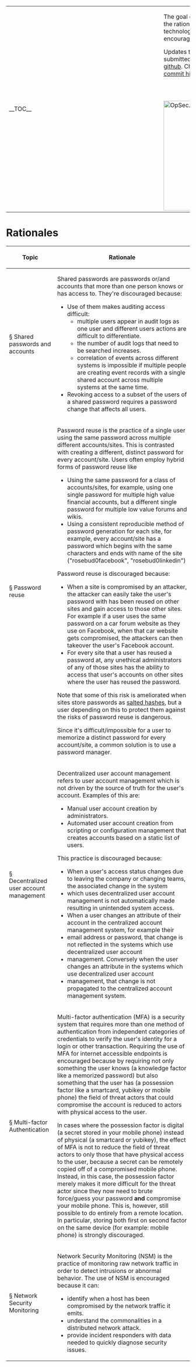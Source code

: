 <table>
  <tr>
    <td style="min-width: 25em;">__TOC__</td>
    <td style="vertical-align: top; padding-left: 1em;">
The goal of this document is to detail the rationales behind why various technologies and processes are encouraged or discouraged.

Updates to this page should be submitted to the [https://github.com/mozilla/wikimo_opsec/ source repository on github].
Changes are detailed in the [https://github.com/mozilla/wikimo_opsec/commits/master commit history].

<span style="float: right; padding-top: 3em;">[[File:OpSec.png|300px]]</span>
    </td>
  </tr>
</table>

= Rationales =
{| class="wikitable"
!Topic
!Rationale
|-
|<div id="shared-passwords">[[#shared-passwords|§]] Shared passwords and accounts</div>
|Shared passwords are passwords or/and accounts that more than one person knows or has access to. They're discouraged because:
* Use of them makes auditing access difficult:
** multiple users appear in audit logs as one user and different users actions are difficult to differentiate.
** the number of audit logs that need to be searched increases.
** correlation of events across different systems is impossible if multiple people are creating event records with a single shared account across multiple systems at the same time.
* Revoking access to a subset of the users of a shared password requires a password change that affects all users.
|-
|<div id="password-reuse">[[#password-reuse|§]] Password reuse</div>
|Password reuse is the practice of a single user using the same password across multiple different accounts/sites. This is contrasted with creating a different, distinct password for every account/site. Users often employ hybrid forms of password reuse like
* Using the same password for a class of accounts/sites, for example, using one single password for multiple high value financial accounts, but a different single password for multiple low value forums and wikis.
* Using a consistent reproducible method of password generation for each site, for example, every account/site has a password which begins with the same characters and ends with name of the site ("rosebud0facebook", "rosebud0linkedin")
Password reuse is discouraged because:
* When a site is compromised by an attacker, the attacker can easily take the user's password with has been reused on other sites and gain access to those other sites. For example if a user uses the same password on a car forum website as they use on Facebook, when that car website gets compromised, the attackers can then takeover the user's Facebook account.
* For every site that a user has reused a password at, any unethical administrators of any of those sites has the ability to access that user's accounts on other sites where the user has reused the password.
Note that some of this risk is ameliorated when sites store passwords as [https://en.wikipedia.org/wiki/Salt_%28cryptography%29 salted hashes], but a user depending on this to protect them against the risks of password reuse is dangerous.

Since it's difficult/impossible for a user to memorize a distinct password for every account/site, a common solution is to use a password manager.
|-
|<div id="decentralized-user-account-management">[[#decentralized-user-account-management|§]] Decentralized user account management</div>
|Decentralized user account management refers to user account management which is not driven by the source of truth for the user's account. Examples of this are:
* Manual user account creation by administrators.
* Automated user account creation from scripting or configuration management that creates accounts based on a static list of users.
This practice is discouraged because:
* When a user's access status changes due to leaving the company or changing teams, the associated change in the system
* which uses decentralized user account management is not automatically made resulting in unintended system access.
* When a user changes an attribute of their account in the centralized account management system, for example their
* email address or password, that change is not reflected in the systems which use decentralized user account
* management. Conversely when the user changes an attribute in the systems which use decentralized user account
* management, that change is not propagated to the centralized account management system.
|-
|<div id="mfa">[[#mfa|§]] Multi-factor Authentication</div>
|Multi-factor authentication (MFA) is a security system that requires more than one method of authentication from independent categories of credentials to verify the user's identity for a login or other transaction.
Requiring the use of MFA for internet accessible endpoints is encouraged because by requiring not only something the
user knows (a knowledge factor like a memorized password) but also something that the user has (a possession factor like
a smartcard, yubikey or mobile phone) the field of threat actors that could compromise the account is reduced to actors
with physical access to the user.

In cases where the possession factor is digital (a secret stored in your mobile phone) instead of physical (a smartcard
or yubikey), the effect of MFA is not to reduce the field of threat actors to only those that have physical access to
the user, because a secret can be remotely copied off of a compromised mobile phone. Instead, in this case, the
possession factor merely makes it more difficult for the threat actor since they now need to brute force/guess your
password '''and''' compromise your mobile phone. This is, however, still possible to do entirely from a remote location.
In particular, storing both first on second factor on the same device (for example: mobile phone) is strongly discouraged.
|-
|<div id="nsm">[[#nsm|§]] Network Security Monitoring</div>
|Network Security Monitoring (NSM) is the practice of monitoring raw network traffic in order to detect intrusions or abnormal behavior. The use of NSM is encouraged because it can:
* identify when a host has been compromised by the network traffic it emits.
* understand the commonalities in a distributed network attack.
* provide incident responders with data needed to quickly diagnose security issues.
|}
